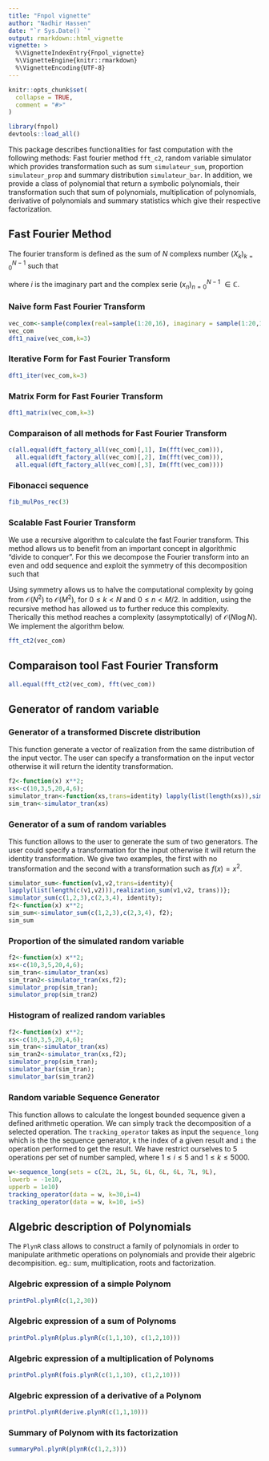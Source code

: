 ```yaml
---
title: "Fnpol vignette"
author: "Nadhir Hassen"
date: "`r Sys.Date() `"
output: rmarkdown::html_vignette
vignette: >
  %\VignetteIndexEntry{Fnpol_vignette}
  %\VignetteEngine{knitr::rmarkdown}
  %\VignetteEncoding{UTF-8}
---
```


```r
knitr::opts_chunk$set(
  collapse = TRUE,
  comment = "#>"
)
```

```r
library(fnpol)
devtools::load_all()
```

This package describes functionalities for fast computation with the following methods: 
Fast fourier method `fft_c2`, random variable simulator which provides transformation such as sum `simulateur_sum`, proportion `simulateur_prop` and summary distribution `simulateur_bar`. In addition, we provide a class of polynomial that return a symbolic polynomials, their transformation such that sum of polynomials, multiplication of polynomials, derivative of polynomials and summary statistics which give their respective factorization.


## Fast Fourier Method
The fourier transform is defined as the sum of $N$ complexs number  $(X_k)_{k=0}^{N-1}$ such that

\begin{equation}
    \begin{split}
X_k = \sum_{n=0}^{N-1}x_n \exp\left(-2\pi i k \frac{n}{N}\right)
    \end{split}
\end{equation}
where $i$ is the imaginary part and the complex serie $(x_n)_{n=0}^{N-1}$  $\in \mathbb{C}$.

### Naive form Fast Fourier Transform
```r
vec_com<-sample(complex(real=sample(1:20,16), imaginary = sample(1:20,16)),16)
vec_com
dft1_naive(vec_com,k=3)
```

### Iterative Form for Fast Fourier Transform
```r

dft1_iter(vec_com,k=3)
```
### Matrix Form for Fast Fourier Transform
```r

dft1_matrix(vec_com,k=3)
```
### Comparaison of all methods for Fast Fourier Transform
```r
c(all.equal(dft_factory_all(vec_com)[,1], Im(fft(vec_com))),
  all.equal(dft_factory_all(vec_com)[,2], Im(fft(vec_com))),
  all.equal(dft_factory_all(vec_com)[,3], Im(fft(vec_com))))
```




### Fibonacci sequence
```r
fib_mulPos_rec(3)
```
###  Scalable Fast Fourier Transform

We use a recursive algorithm to calculate the fast Fourier transform. This method allows us to benefit from an important concept in algorithmic "divide to conquer". For this we decompose the Fourier transform into an even and odd sequence and exploit the symmetry of this decomposition such that


\begin{equation}
    \begin{split}
X_k &= \sum_{n=0}^{N-1} x_n \cdot e^{-i~2\pi~k~n~/~N} \\
    &= \sum_{m=0}^{N/2-1} x_{2m} \cdot e^{-i~2\pi~k~(2m)~/~N} + \sum_{m=0}^{N/2-1} x_{2m+1} \cdot e^{-i~2\pi~k~(2m+1)~/~N} \\
    &= \sum_{m=0}^{N/2-1} x_{2m} \cdot e^{-i~2\pi~k~m~/~(N/2)} + e^{-i~2\pi~k~/~N} \sum_{m=0}^{N/2-1} x_{2m+1} \cdot e^{-i~2\pi~k~m~/~(N/2)}
    \end{split}
\end{equation}

Using symmetry allows us to halve the computational complexity by going from $\mathcal{O}(N^2)$ to $\mathcal{O}(M^2)$, for $0\leq k < N$ and $0\leq n <M / 2$. In addition, using the recursive method has allowed us to further reduce this complexity. Therically this method reaches a complexity (assymptotically) of $\mathcal{O}(N\log N)$. We implement the algorithm below.

```r
fft_ct2(vec_com)
```

## Comparaison tool Fast Fourier Transform

```r
all.equal(fft_ct2(vec_com), fft(vec_com))
```


## Generator of random variable

### Generator of a transformed Discrete distribution

This function generate a vector of realization from the same distribution of the input vector. The user can specify a transformation on the input vector otherwise it will return the identity transformation.

```r
f2<-function(x) x**2;
xs<-c(10,3,5,20,4,6);
simulator_tran<-function(xs,trans=identity) lapply(list(length(xs)),simulator(xs, trans))
sim_tran<-simulator_tran(xs)
```


### Generator of a sum of random variables
This function allows to the user to generate the sum of two generators. The user could specify a transformation for the input otherwise it will return the identity transformation. We give two examples, the first with no transformation and the second with a transformation such as $f(x) = x^2$.

```r
simulator_sum<-function(v1,v2,trans=identity){
lapply(list(length(c(v1,v2))),realization_sum(v1,v2, trans))};
simulator_sum(c(1,2,3),c(2,3,4), identity);
f2<-function(x) x**2;
sim_sum<-simulator_sum(c(1,2,3),c(2,3,4), f2);
sim_sum
```

### Proportion of the simulated random variable
```r
f2<-function(x) x**2;
xs<-c(10,3,5,20,4,6);
sim_tran<-simulator_tran(xs)
sim_tran2<-simulator_tran(xs,f2);
simulator_prop(sim_tran);
simulator_prop(sim_tran2)
```

### Histogram of realized random variables

```r
f2<-function(x) x**2;
xs<-c(10,3,5,20,4,6);
sim_tran<-simulator_tran(xs)
sim_tran2<-simulator_tran(xs,f2);
simulator_prop(sim_tran);
simulator_bar(sim_tran);
simulator_bar(sim_tran2)
```

### Random variable Sequence Generator 
This function allows to calculate the longest bounded sequence given a defined arithmetic operation. We can simply track the decomposition of a selected operation. The `tracking_operator` takes as input the `sequence_long` which is the the sequence generator, `k` the index of a given result and `i` the operation performed to get the result. We have restrict ourselves to $5$ operations per set of number sampled, where $1\leq i\leq 5$ and $1\leq k\leq 5000$. 

```r
w<-sequence_long(sets = c(2L, 2L, 5L, 6L, 6L, 6L, 7L, 9L),
lowerb = -1e10,
upperb = 1e10)
tracking_operator(data = w, k=30,i=4)
tracking_operator(data = w, k=10, i=5)
```

## Algebric description of Polynomials

The `PlynR` class allows to construct a family of polynomials in order to manipulate arithmetic operations on polynomials and provide their algebric decompisition. eg.: sum, multiplication, roots and factorization.

### Algebric expression of a simple Polynom
```r
printPol.plynR(c(1,2,30))
```

### Algebric expression of a sum of Polynoms

```r
printPol.plynR(plus.plynR(c(1,1,10), c(1,2,10)))
```

### Algebric expression of a multiplication of Polynoms

```r
printPol.plynR(fois.plynR(c(1,1,10), c(1,2,10)))
```

### Algebric expression of a derivative of a Polynom

```r
printPol.plynR(derive.plynR(c(1,1,10)))
```


### Summary of Polynom with its factorization

```r
summaryPol.plynR(plynR(c(1,2,3)))
```

